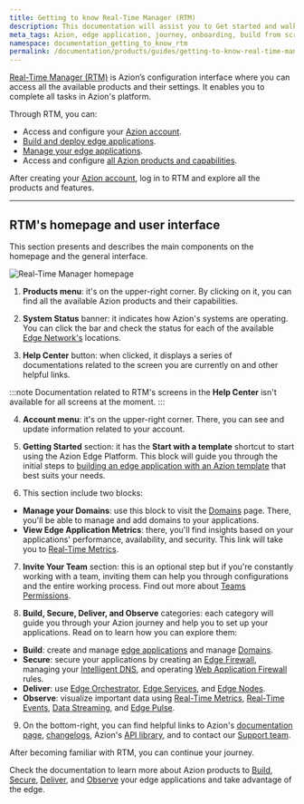 ```yaml
---
title: Getting to know Real-Time Manager (RTM)
description: This documentation will assist you to Get started and walk your first steps on Azion.
meta_tags: Azion, edge application, journey, onboarding, build from scratch, domain, traffic
namespace: documentation_getting_to_know_rtm
permalink: /documentation/products/guides/getting-to-know-real-time-manager/
---
```


[Real-Time Manager (RTM)](https://manager.azion.com/) is Azion’s configuration interface where you can access all the available products and their settings. It enables you to complete all tasks in Azion's platform. 

Through RTM, you can:

- Access and configure your [Azion account](/en/documentation/products/accounts/creating-account/).
- [Build and deploy edge applications](/en/documentation/products/edge-application/).
- [Manage your edge applications](/en/documentation/products/guides/build/configure-main-settings/).
- Access and configure [all Azion products and capabilities](https://www.azion.com/en/documentation/).

After creating your [Azion account](/en/documentation/products/accounts/creating-account/), log in to RTM and explore all the products and features.

---

## RTM's homepage and user interface

This section presents and describes the main components on the homepage and the general interface.

![Real-Time Manager homepage]()

1. **Products menu**: it's on the upper-right corner. By clicking on it, you can find all the available Azion products and their capabilities.

2. **System Status** banner: it indicates how Azion's systems are operating. You can click the bar and check the status for each of the available [Edge Network's](https://www.azion.com/en/products/edge-network) locations.

3. **Help Center** button: when clicked, it displays a series of documentations related to the screen you are currently on and other helpful links.

:::note
Documentation related to RTM's screens in the **Help Center** isn't available for all screens at the moment.
:::

4. **Account menu**: it's on the upper-right corner. There, you can see and update information related to your account.

5. **Getting Started** section: it has the **Start with a template** shortcut to start using the Azion Edge Platform. This block will guide you through the initial steps to [building an edge application with an Azion template](/en/documentation/products/start-with-a-template/) that best suits your needs.

6. This section include two blocks:
- **Manage your Domains**: use this block to visit the [Domains](/en/documentation/products/edge-application/domains/) page. There, you'll be able to manage and add domains to your applications.
- **View Edge Application Metrics**: there, you'll find insights based on your applications' performance, availability, and security. This link will take you to [Real-Time Metrics](/en/documentation/products/real-time-metrics/).

7. **Invite Your Team** section: this is an optional step but if you're constantly working with a team, inviting them can help you through configurations and the entire working process. Find out more about [Teams Permissions](/en/documentation/products/accounts/teams-permissions/).

8. **Build, Secure, Deliver, and Observe** categories: each category will guide you through your Azion journey and help you to set up your applications. Read on to learn how you can explore them:

- **Build**: create and manage [edge applications](/en/documentation/products/edge-application/) and manage [Domains](/en/documentation/products/edge-application/domains/).
- **Secure**: secure your applications by creating an [Edge Firewall](/en/documentation/products/edge-firewall/), managing your [Intelligent DNS](/en/documentation/products/intelligent-dns/), and operating [Web Application Firewall](/en/documentation/products/edge-firewall/web-application-firewall/) rules.
- **Deliver**: use [Edge Orchestrator](/en/documentation/products/edge-orchestrator/), [Edge Services](/en/documentation/products/edge-orchestrator/edge-services/), and [Edge Nodes](/en/documentation/products/edge-orchestrator/edge-node/).
- **Observe**: visualize important data using [Real-Time Metrics](/en/documentation/products/real-time-metrics/), [Real-Time Events](/en/documentation/products/real-time-events/), [Data Streaming](/en/documentation/products/data-streaming/), and [Edge Pulse](/en/documentation/products/edge-pulse/).

9. On the bottom-right, you can find helpful links to Azion's [documentation page](https://www.azion.com/en/documentation/), [changelogs](https://www.azion.com/en/documentation/products/changelog), Azion's [API library](https://api.azion.com/), and to contact our [Support team](https://tickets.azion.com/en/support/login).

After becoming familiar with RTM, you can continue your journey.

Check the documentation to learn more about Azion products to [Build](https://www.azion.com/en/documentation/products/build/), [Secure](https://www.azion.com/en/documentation/products/secure/), [Deliver](https://www.azion.com/en/documentation/products/deliver/), and [Observe](https://www.azion.com/en/documentation/products/observe/) your edge applications and take advantage of the edge.
